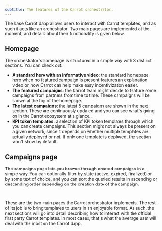 ```yaml
---
subtitle: The features of the Carrot orchestrator.
---
```


The base Carrot dapp allows users to interact with Carrot templates, and as such
it acts like an orchestrator. Two main pages are implemented at the moment, and
details about their functionality is given below.

## Homepage

The orchestrator's homepage is structured in a simple way with 3 distinct
sections. You can check out:

-   **A standard hero with an informative video**: the standard homepage hero
    when no featured campaign is present features an explanation video on how
    Carrot can help make easy incentivization easier.
-   **The featured campaigns**: the Carrot team might decide to feature some
    campaigns from partners from time to time. These campaigns will be shown at
    the top of the homepage.
-   **The latest campaigns**: the latest 5 campaigns are shown in the next
    section. These are continuously updated and you can see what's going on in
    the Carrot ecosystem at a glance..
-   **KPI token templates**: a selection of KPI token templates through which
    you can create campaigns. This section might not always be present on a
    given network, since it depends on whether multiple templates are actually
    deployed or not. If only one template is deployed, the section won't show by
    default.

## Campaigns page

The campaigns page lets you browse through created campaigns in a simple way.
You can optionally filter by state (active, expired, finalized) or by some text
of choice, and you can sort the queried results in ascending or descending order
depending on the creation date of the campaign.

<br />

These are the two main pages the Carrot orchestrator implements. The rest of its
job is to bring templates to users in an enjoyable format. As such, the next
sections will go into detail describing how to interact with the official first
party Carrot templates. In most cases, that's what the average user will deal
with the most on the Carrot dapp.
